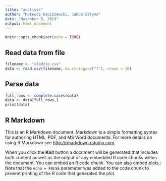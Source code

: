 ```yaml
---
title: "analisis"
author: "Mateusz Kapiszewski, Jakub Sztyma"
date: "November 9, 2019"
output: html_document
---
```


```r
knitr::opts_chunk$set(echo = TRUE)
```

## Read data from file
```r
filename <- "sledzie.csv"
data <- read.csv(filename, na.strings=c("?"), nrows = 10)
```

## Parse data
```r
full_rows <- complete.cases(data)
data <- data[full_rows,]
print(data)
```


## R Markdown

This is an R Markdown document. Markdown is a simple formatting syntax for authoring HTML, PDF, and MS Word documents. For more details on using R Markdown see <http://rmarkdown.rstudio.com>.

When you click the **Knit** button a document will be generated that includes both content as well as the output of any embedded R code chunks within the document. You can embed an R code chunk.
You can also embed plots.:
Note that the `echo = FALSE` parameter was added to the code chunk to prevent printing of the R code that generated the plot.
